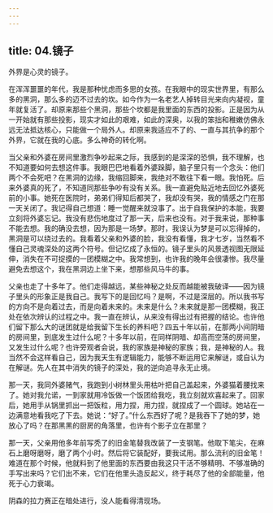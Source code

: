 ```yaml
---
---
---
```

title: 04.镜子
---




外界是心灵的镜子。

在浑浑噩噩的年代，我是那种忧虑而多思的女孩。在我眼中的现实世界里，有那么多的黑洞，那么多的迈不过去的坎。如今作为一名老艺人掉转目光来向内凝视，童年就复活了。却原来那些个黑洞，那些个坎都是我里面的东西的投影。正是因为从一开始就有那些投影，现实才如此的艰难，如此的深奥，以我的笨拙和稚嫩仿佛永远无法抵达核心，只能做一个局外人。却原来我适应不了的、一直与其抗争的那个外界，它就在我的心底。多么神奇的转化啊。

当父亲和外婆在房间里激烈争吵起来之际，我感到的是深深的恐惧，我不理解，也不知道要如何去想这件事。我眼巴巴地看着外婆跺脚，脑子里只有一个念头：他们两个不会死吧？在黑洞的边缘，我缩回脚来，我绝对不敢往下看一眼。我怕死。后来外婆真的死了，不知道同那些争吵有没有关系。我一直避免贴近地去回忆外婆死前的小事。她死在医院时，弟弟们得知后都哭了，我却没有哭，我的情感之门在那一天关闭了。我记得自己想道：睡一觉醒来就没事了。出于自我保护的本能，我要立刻将外婆忘记。我没有悲伤地度过了那一天，后来也没有。对于我来说，那种事不能去想。我的确没去想，因为那是一场梦。那时，我误认为梦是可以忘得掉的，黑洞是可以绕过去的。我看着父亲和外婆的脸，我没有看懂，我才七岁，当然看不懂自己灵魂深处的这两个符号。但记忆成了永恒的。镜子里头的风景透视图无限延伸，消失在不可捉摸的一团模糊之中。我常想到，也许我的晚年会很凄惨。我尽量避免去想这个，我在黑洞边上坐下来，想那些风马牛的事。

父亲也走了十多年了。他们走得越远，某些神秘之处反而越能被我破译——因为镜子里头的形象正是我自己。我写下的是回忆吗？是啊，不过是深层的。所以我书写的方向不是向着过去，而是向着未来的。未来是什么？未来就是那一团模糊，我正处在依次辨认的过程之中。我一直在辨认，从来没有得出过有把握的结论。也许他们留下那么大的谜团就是给我留下生长的养料吧？四五十年以前，在那两小间阴暗的房间里，到底发生过什么呢？十多年以前，在同样阴暗、却高而空荡的房间里，又发生过什么呢？也许旁观者会说，我的家族是神秘的家族；我，是神秘的人。我当然不会这样看自己，因为我天生有逻辑能力，能够不断运用它来解谜，或自认为在解谜。先人在其中消失的镜子的深处，我的逆向追寻永无止境。

那一天，我同外婆赌气，我跑到小树林里头用枯叶把自己盖起来，外婆猫着腰找来了。她对我允诺，一到家就用冷饭做一个饭团给我吃，我立刻就欢喜起来了。回家后，她用手从锅里抓出一把饭粒，用力捏，用力捏，就捏成了一个圆球。她站在一边满意地看我吃了下去。她说：“好了。”什么东西好了呢？是我吞下了她的梦，她放心了吗？在那黑黑的厨房的角落里，也许有个影子立在那里？

那一天，父亲用他多年前写秃了的旧金笔替我改装了一支钢笔。他取下笔尖，在麻石上磨呀磨呀，磨了两个小时。然后将它装配好，要我试用。那么流利的旧金笔！难道在那个时候，他就料到了他里面的东西要由我这只干活不够精明、不够准确的手写出来吗？它们出不来，它们在他里头造反起义，终于耗尽了他的全部能量，他死于心力衰竭。

阴森的拉力赛正在暗处进行，没人能看得清现场。